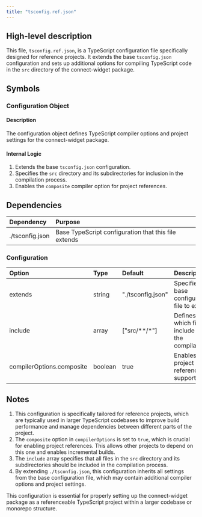 ```yaml
---
title: "tsconfig.ref.json"
---
```


## High-level description
This file, `tsconfig.ref.json`, is a TypeScript configuration file specifically designed for reference projects. It extends the base `tsconfig.json` configuration and sets up additional options for compiling TypeScript code in the `src` directory of the connect-widget package.

## Symbols

### Configuration Object
#### Description
The configuration object defines TypeScript compiler options and project settings for the connect-widget package.

#### Internal Logic
1. Extends the base `tsconfig.json` configuration.
2. Specifies the `src` directory and its subdirectories for inclusion in the compilation process.
3. Enables the `composite` compiler option for project references.

## Dependencies
| Dependency | Purpose |
|:-----------|:--------|
| ./tsconfig.json | Base TypeScript configuration that this file extends |

### Configuration
| Option | Type | Default | Description |
|:-------|:-----|:--------|:------------|
| extends | string | "./tsconfig.json" | Specifies the base configuration file to extend |
| include | array | ["src/**/*"] | Defines which files to include in the compilation |
| compilerOptions.composite | boolean | true | Enables project references support |

## Notes
1. This configuration is specifically tailored for reference projects, which are typically used in larger TypeScript codebases to improve build performance and manage dependencies between different parts of the project.
2. The `composite` option in `compilerOptions` is set to `true`, which is crucial for enabling project references. This allows other projects to depend on this one and enables incremental builds.
3. The `include` array specifies that all files in the `src` directory and its subdirectories should be included in the compilation process.
4. By extending `./tsconfig.json`, this configuration inherits all settings from the base configuration file, which may contain additional compiler options and project settings.

This configuration is essential for properly setting up the connect-widget package as a referenceable TypeScript project within a larger codebase or monorepo structure.